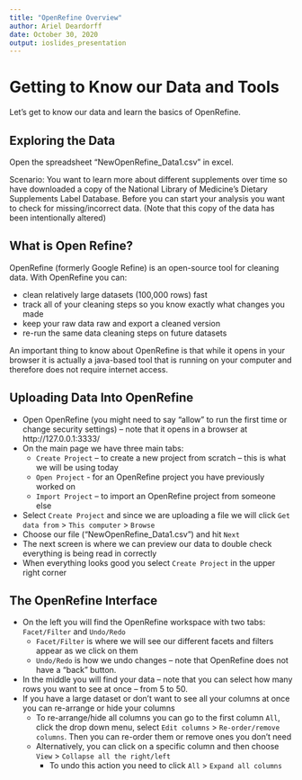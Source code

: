 ```yaml
---
title: "OpenRefine Overview"
author: Ariel Deardorff
date: October 30, 2020
output: ioslides_presentation
---
```


# Getting to Know our Data and Tools

Let's get to know our data and learn the basics of OpenRefine. 

## Exploring the Data 

Open the spreadsheet “NewOpenRefine_Data1.csv” in excel. 

Scenario: You want to learn more about different supplements over time so have downloaded a copy of the National Library of Medicine’s Dietary Supplements Label Database. Before you can start your analysis you want to check for missing/incorrect data. (Note that this copy of the data has been intentionally altered)

## What is Open Refine?

OpenRefine (formerly Google Refine) is an open-source tool for cleaning data. With OpenRefine you can:

- clean relatively large datasets (100,000 rows) fast
- track all of your cleaning steps so you know exactly what changes you made
- keep your raw data raw and export a cleaned version
- re-run the same data cleaning steps on future datasets

An important thing to know about OpenRefine is that while it opens in your browser it is actually a java-based tool that is running on your computer and therefore does not require internet access.

## Uploading Data Into OpenRefine

- Open OpenRefine (you might need to say "allow" to run the first time or change security settings) – note that it opens in a browser at http://127.0.0.1:3333/
- On the main page we have three main tabs: 
    + `Create Project` – to create a new project from scratch – this is what we will be using today
    + `Open Project` - for an OpenRefine project you have previously worked on
    + `Import Project` – to import an OpenRefine project from someone else 
- Select `Create Project` and since we are uploading a file we will click `Get data from` > `This computer` > `Browse`
- Choose our file ("NewOpenRefine_Data1.csv") and hit `Next`
- The next screen is where we can preview our data to double check everything is being read in correctly 
- When everything looks good you select `Create Project` in the upper right corner 

## The OpenRefine Interface

- On the left you will find the OpenRefine workspace with two tabs: `Facet/Filter` and `Undo/Redo`
    + `Facet/Filter` is where we will see our different facets and filters appear as we click on them
    + `Undo/Redo` is how we undo changes – note that OpenRefine does not have a “back” button.
- In the middle you will find your data – note that you can select how many rows you want to see at once – from 5 to 50.
- If you have a large dataset or don’t want to see all your columns at once you can re-arrange or hide your columns
    + To re-arrange/hide all columns you can go to the first column `All`, click the drop down menu, select `Edit columns` > `Re-order/remove columns`. Then you can re-order them or remove ones you don’t need
    + Alternatively, you can click on a specific column and then choose `View` > `Collapse all the right/left`
      - To undo this action you need to click `All` > `Expand all columns`
